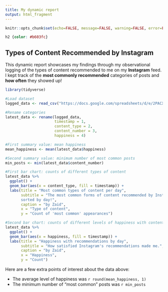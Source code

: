 ---
title: My dynamic report
output: html_fragment
---

```{r setup, include=FALSE}
knitr::opts_chunk$set(echo=FALSE, message=FALSE, warning=FALSE, error=FALSE)

```

```{css}
h2 {color: #b603fc}

```

## Types of Content Recommended by Instagram

This dynamic report showcases my findings through my observational logging of the types of content recommended to me on my **Instagram** feed. I kept track of the **most commonly recommended** categories of posts and **how often** they showed up!

```{r}
library(tidyverse)

#Load dataset
logged_data <- read_csv("https://docs.google.com/spreadsheets/d/e/2PACX-1vQ9boQpLDHDq1YCRuEGHy9ZEcp4OE6-CgbRvjk-BJb5wYNVWooXHQtZ4snHSrBNwZ5lzbMQjRdXEnKL/pub?output=csv")

#Rename categories
latest_data <- rename(logged_data,
                      timestamp = 1,
                      content_type = 2,
                      content_number = 3,
                      happiness = 4)

#First summary value: mean happiness
mean_happiness <- mean(latest_data$happiness)

#Second summary value: minimum number of most common posts
min_posts <- min(latest_data$content_number)

#First bar chart: counts of different types of content
latest_data %>%
  ggplot() +
  geom_bar(aes(x = content_type, fill = timestamp)) +
  labs(title = "Most common types of content per day",
       subtitle = "The most common forms of content recommended by Instagram,
       sorted by day!",
       caption = "by Zaid",
       x = "Type of content",
       y = "Count of 'most common' appearances")

#Second bar chart: counts of different levels of happiness with content
latest_data %>%
  ggplot() +
  geom_bar(aes(x = happiness, fill = timestamp)) +
  labs(title = "Happiness with recommendations by day",
       subtitle = "How satisfied Instagram's recommendations made me.",
       caption = "by Zaid",
       x = "Happiness",
       y = "Count")
```

Here are a few extra points of interest about the data above:

-   The average level of happiness was `r round(mean_happiness, 1)`
-   The minimum number of "most common" posts was `r min_posts`
